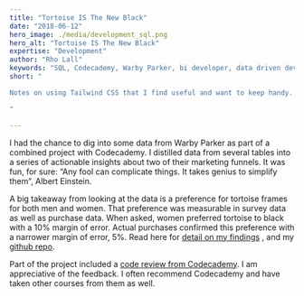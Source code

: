 ```yaml
---
title: "Tortoise IS The New Black"
date: "2018-06-12"
hero_image: ./media/development_sql.png
hero_alt: "Tortoise IS The New Black"
expertise: "Development"
author: "Rho Lall"
keywords: "SQL, Codecademy, Warby Parker, bi developer, data driven development"
short: "

Notes on using Tailwind CSS that I find useful and want to keep handy. 

"

---
```


I had the chance to dig into some data from Warby Parker as part of a combined project with Codecademy. 
I distilled data from several tables into a series of actionable insights about two of their marketing funnels. 
It was fun, for sure: “Any fool can complicate things. It takes genius to simplify them”, Albert Einstein.

A big takeaway from looking at the data is a preference for tortoise frames for both men and women. 
That preference was measurable in survey data as well as purchase data. 
When asked, women preferred tortoise to black with a 10% margin of error. 
Actual purchases confirmed this preference with a narrower margin of error, 5%.  Read here for [detail on my findings](https://www.slideshare.net/RhoLall/tortoise-is-the-new-black)
, and my [github repo](https://github.com/Rho-Lall/sql/tree/master/Warby%20Parker%20Codecademy%20-%20Tortoise%20IS%20The%20New%20Black).

Part of the project included a [code review from Codecademy](https://github.com/Rho-Lall/sql/issues/1). I am appreciative of the feedback. 
I often recommend Codecademy and have taken other courses from them as well.
